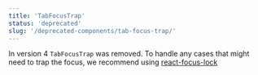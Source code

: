 ```yaml
---
title: 'TabFocusTrap'
status: 'deprecated'
slug: '/deprecated-components/tab-focus-trap/'
---
```


In version 4 `TabFocusTrap` was removed. To handle any cases that might need to trap the focus, we recommend using [react-focus-lock](https://github.com/theKashey/react-focus-lock)
